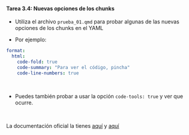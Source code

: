 ::: {.callout-important icon="false"}
#### Tarea 3.4: Nuevas **opciones de los chunks**

- Utiliza el archivo `prueba_01.qmd` para probar algunas de las nuevas opciones de los chunks en el YAML

- Por ejemplo:


```yaml
format:
  html:
    code-fold: true
    code-summary: "Para ver el código, pincha"
    code-line-numbers: true
```
<br>

- Puedes también probar a usar la opción `code-tools: true` y ver que ocurre.

<br>

La documentación oficial la tienes [aquí](https://quarto.org/docs/output-formats/html-code.html) y [aquí](https://quarto.org/docs/reference/cells/cells-knitr.html#code-output)


<br>

:::